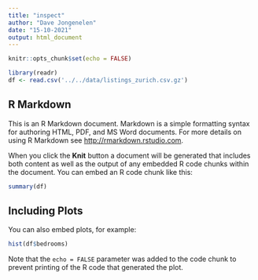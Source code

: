 ```yaml
---
title: "inspect"
author: "Dave Jongenelen"
date: "15-10-2021"
output: html_document
---
```


```r
knitr::opts_chunk$set(echo = FALSE)

library(readr)
df <- read.csv('../../data/listings_zurich.csv.gz')

```

## R Markdown

This is an R Markdown document. Markdown is a simple formatting syntax for authoring HTML, PDF, and MS Word documents. For more details on using R Markdown see <http://rmarkdown.rstudio.com>.

When you click the **Knit** button a document will be generated that includes both content as well as the output of any embedded R code chunks within the document. You can embed an R code chunk like this:

```r
summary(df)
```

## Including Plots

You can also embed plots, for example:

```r
hist(df$bedrooms)
```

Note that the `echo = FALSE` parameter was added to the code chunk to prevent printing of the R code that generated the plot.
